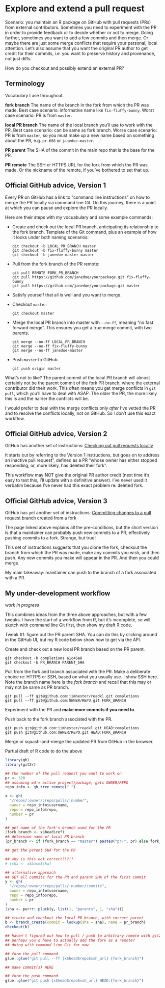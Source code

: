 # Explore and extend a pull request {#pr-extend}

Scenario: you maintain an R package on GitHub with pull requests (PRs) from external contributors. Sometimes you need to experiment with the PR in order to provide feedback or to decide whether or not to merge. Going further, sometimes you want to add a few commits and then merge. Or maybe there are just some merge conflicts that require your personal, local attention. Let's also assume that you want the original PR author to get credit for their commits, i.e. you want to preserve history and provenance, not just diffs.

How do you checkout and possibly extend an external PR?

## Terminology

Vocabulary I use throughout.

**fork branch** The name of the branch in the fork from which the PR was made. Best case scenario: informative name like `fix-fluffy-bunny`. Worst case scenario: PR is from `master`.

**local PR branch** The name of the local branch you'll use to work with the PR. Best case scenario: can be same as fork branch. Worse case scenario: PR is from `master`, so you must make up a new name based on something about the PR, e.g. `pr-666` or `janedoe-master`.

**PR parent** The SHA of the commit in the main repo that is the base for the PR.

**PR remote** The SSH or HTTPS URL for the fork from which the PR was made. Or the nickname of the remote, if you've bothered to set that up.

## Official GitHub advice, Version 1

Every PR on GitHub has a link to "command line instructions" on how to merge the PR locally via command line Git. On this journey, there is a point at which you can pause and explore the PR locally.

Here are their steps with my vocuabulary and some example commands:

  * Create and check out the local PR branch, anticipating its relationship to the fork branch. Template of the Git command, plus an example of how it looks under both naming scenarios:
  
        git checkout -b LOCAL_PR_BRANCH master 
        git checkout -b fix-fluffy-bunny master 
        git checkout -b janedoe-master master 
    
  * Pull from the fork branch of the PR remote:
  
        git pull REMOTE FORK_PR_BRANCH
        git pull https://github.com/janedoe/yourpackage.git fix-fluffy-bunny
        git pull https://github.com/janedoe/yourpackage.git master
  
  * Satisfy yourself that all is well and you want to merge.
  * Checkout `master`:
  
        git checkout master
  
  * Merge the local PR branch into master with `--no-ff`, meaning "no fast forward merge". This ensures you get a true merge commit, with two parents.
  
        git merge --no-ff LOCAL_PR_BRANCH
        git merge --no-ff fix-fluffy-bunny
        git merge --no-ff janedoe-master
  
  * Push `master` to GitHub.
  
        git push origin master
  
What's not to like? The parent commit of the local PR branch will almost certainly not be the parent commit of the fork PR branch, where the external contributor did their work. This often means you get merge conflicts in `git pull`, which you'll have to deal with ASAP. The older the PR, the more likely this is and the hairier the conflicts will be.

I would prefer to deal with the merge conflicts only *after* I've vetted the PR and to resolve the conflicts locally, not on GitHub. So I don't use this exact workflow.

## Official GitHub advice, Version 2

GitHub has another set of instructions: [Checking out pull requests locally](https://help.github.com/articles/checking-out-pull-requests-locally/)

It starts out by referring to the Version 1 instructions, but goes on to address an inactive pull request", defined as a PR "whose owner has either stopped responding, or, more likely, has deleted their fork".

This workflow may NOT give the original PR author credit (next time it's easy to test this, I'll update with a definitive answer). I've never used it verbatim because I've never had this exact problem re: deleted fork.

## Official GitHub advice, Version 3

GitHub has yet another set of instructions: [Committing changes to a pull request branch created from a fork](https://help.github.com/articles/committing-changes-to-a-pull-request-branch-created-from-a-fork/)

The page linked above explains all the pre-conditions, but the short version is that a maintainer can probably push new commits to a PR, effectively pushing commits to a fork. Strange, but true!

This set of instructions suggests that you clone the fork, checkout the branch from which the PR was made, make any commits you wish, and then push. Any new commits you make will appear in the PR. And then you could merge.

My main takeaway: maintainer can push to the branch of a fork associated with a PR.

## My under-development workflow

*work in progress*

This combines ideas from the three above approaches, but with a few tweaks. I have the start of a workflow from R, but it's incomplete, so will sketch with command line Git first, then show my draft R code.

Tweak #1: figure out the PR parent SHA. You can do this by clicking around in the GitHub UI, but my R code below show how to get via the API.

Create and check out a new local PR branch based on the PR parent.

```
git checkout -b completions a1c46a8
git checkout -b PR_BRANCH PARENT_SHA
```

Pull from the fork and branch associated with the PR. Make a deliberate choice re: HTTPS or SSH, based on what you usually use. I show SSH here. Note the branch name here is the *fork branch* and recall that this may or may not be same as PR branch.

```
git pull --ff git@github.com:jimhester/readxl.git completions
git pull --ff git@github.com:OWNER/REPO.git FORK_BRANCH
```

Experiment with the PR and **make more commits if you need to**.

Push back to the fork branch associated with the PR.

```
git push git@github.com:jimhester/readxl.git HEAD:completions
git push git@github.com:OWNER/REPO.git HEAD:FORK_BRANCH
```

Merge or squash-and-merge the updated PR from GitHub in the browser.

Partial draft of R code to do the above

```r
library(gh)
library(git2r)

## the number of the pull request you want to work on
pr <- 320
## assuming wd = active project/package, gets OWNER/REPO
repo_info <- gh_tree_remote(".")

x <- gh(
  "/repos/:owner/:repo/pulls/:number",
  owner = repo_info$username,
  repo = repo_info$repo,
  number = pr
)

## get name of the fork's branch used for the PR
(fork_branch <- x$head$ref)
## determine name of local PR branch
(pr_branch <- if (fork_branch == "master") paste0("pr-", pr) else fork_branch)

## get the parent SHA for the PR

## why is this not correct?!?!?
# (sha <- x$base$sha)

## alternative approach
## GET all commits for the PR and parent SHA of the first commit
y <- gh(
  "/repos/:owner/:repo/pulls/:number/commits",
  owner = repo_info$username,
  repo = repo_info$repo,
  number = pr
)
(sha <- purrr::pluck(y, list(1, "parents", 1, "sha")))

## create and checkout the local PR branch, with correct parent
b <- branch_create(commit = lookup(sha = sha), name = pr_branch)
checkout(b)

## haven't figured out how to pull / push to arbitrary remote with git2r
## perhaps you'd have to actually add the fork as a remote?
## doing with command line Git for now

## form the pull command
glue::glue("git pull --ff {x$head$repo$ssh_url} {fork_branch}")

## make commit(s) HERE

## form the push command
glue::glue("git push {x$head$repo$ssh_url} HEAD:{fork_branch}")
```

